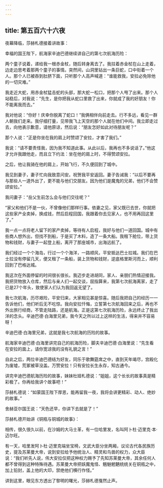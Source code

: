 ```yaml
---
---
---
```

title: 第五百六十六夜
---






夜幕降临，莎赫札德接着讲故事：





幸福的国王陛下，航海家辛迪巴德继续讲自己的第七次航海历险：

两个童子说着，递给我一根赤金杖，随后转身离去了。我拄着赤金杖在山上走着，边走边思考着那两个童子的事情。突然间，山洞里钻出一条巨蛇，口中衔着一个人。那个人已被吞到肚脐下面，只听那个人高声喊道：“谁能救我，安拉必免除他的一切灾难。”

我走近大蛇，用赤金杖猛击蛇的头部，那大蛇一松口，把那个人甩了出来。那个人站稳后，对我说：“先生，是你把我从蛇口里救了出来，你就成了我的好朋友！你不能离我而去。”

我对他说：“你好！庆幸你脱离了蛇口！”我俩相伴向前走去。行不多远，看见一群人朝我们走来。我仔细打量，见带我飞上天空的那个人就在他们中间。我立即走过去，向他表示歉意，请他原谅，然后说：“朋友怎好如此对待朋友呢？”

那个人说：“正是你坐在我的肩上时赞颂了安拉，才害了我们。”

我说：“请不要责怪我，因为我不知道此事。从此以后，我再也不多说话了。”他这才允许我跟他走，而且立下约法：坐在他的肩上时，不得赞颂安拉。

之后，他让我骑在他的肩上，开始飞行，不久便回到了城中。

我见到妻子，妻子忙向我致意问安。祝贺我平安返回。妻子告诫我：“以后不要再与那些人一道外出了，更不能与他们交朋友。因为他们是魔鬼的兄弟，他们不会赞颂安拉。”

我问妻子：“岳父生前怎么会与他们交往呢？”

“家父和他们不是一伙，不曾像他们那样行事。依妻之见，家父既已去世，你就把这些家产全卖掉，换成钱，然后启程回国，我跟着你去见家人，也不用再回这里了。”

我一点一点将老人留下的家产卖掉，等待有人启程，我好与他们一道回国。城中有些商人想外出，但找不到船，于是买了木料，造了一条大船。我租下舱位，带上货物和钱财，与妻子一起登上船，离开了那座城市，出海远航了。

我们经过一个个海岛，行过一个个海洋，一路顺风，平安抵达巴士拉城。我们在巴士拉没有停留几天，便又租了一条船，装上货物和钱财，逆底格里斯河而上，顺利回到了巴格达城。

我这次在外面停留的时间很长很长。我迈步走进胡同，家人、亲朋们热情迎接我。我把货物放入仓库，然后与亲人们一起交谈，屈指算来，我第七次航海离家，走了已是27个年头，致使家人们认为我回返无望了。

我七次航海，历尽艰险，平安归来，大家相见甚是惊喜。随后我把自己的经历一一告诉他们，他们听后无不吃惊。我向安拉忏悔，立誓第七次航海回来之后，再也不外出旅行经商，不管走陆路，还是航海。正是这第七次航海历险，永远终止了我出洋的念头。辛迪巴德·白海里兄弟，我今天之所以过上这样的生活，得来并不容易呀！

辛迪巴德·白海里兄弟，这就是我七次航海的历险的故事。

航海家辛迪巴德·白海里讲完自己的航海历险，脚夫辛迪巴德·白海里说：“先生看在安拉的面上，请你宽谅我的没有礼貌之言！”

自此之后，两位辛迪巴德结为好友，同乐于歌舞筵席之中，直到天年竭尽，宫殿化为废墟，荒冢被草没盖。万赞安拉！只有安拉长生永存，知古通今。





讲完辛迪巴德航海历险的故事，妹妹杜娅札德说：“姐姐，这个长长的故事真是精彩极了。你再给我讲个故事吧！”

莎赫札德说：“如蒙国王陛下厚恩，能再留我一夜，我将会讲更精彩、动人、绝妙的故事。”

舍赫亚尔国王说：“天色还早，你讲下去就是了！”





莎赫札德开始讲《铜瓶与铜城的故事》：

相传，很久很久以前，在沙姆的大马士革，有一位哈里发，名叫阿卜杜·迈里克·本·迈尔旺。

有一天，哈里发阿卜杜·迈里克端坐宝椅，文武大臣分坐两厢，议论古代各民族历史，提及苏莱曼大帝，说到安拉给予他统治人、精灵和鸟兽的权力，众大臣说：“我们听先人说，伟大安拉仅把这种权力赐予了先知苏莱曼大帝，其余任何人都不曾得到这种特殊待遇。苏莱曼大帝把妖魔鬼怪、魑魅魍魉统统关在铜瓶之中，加上铅封，盖上他的大印，禁绝他们横行作怪。”





讲到这里，眼见东方透出了黎明的曙光，莎赫札德戛然止声。